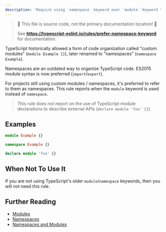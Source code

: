 ---
description: 'Require using `namespace` keyword over `module` keyword to declare custom TypeScript modules.'
---


> 🛑 This file is source code, not the primary documentation location! 🛑
>
> See **https://typescript-eslint.io/rules/prefer-namespace-keyword** for documentation.

TypeScript historically allowed a form of code organization called "custom modules" (`module Example {}`), later renamed to "namespaces" (`namespace Example`).

Namespaces are an outdated way to organize TypeScript code.
ES2015 module syntax is now preferred (`import`/`export`).

For projects still using custom modules / namespaces, it's preferred to refer to them as namespaces.
This rule reports when the `module` keyword is used instead of `namespace`.

> This rule does not report on the use of TypeScript module declarations to describe external APIs (`declare module 'foo' {}`).

## Examples

<Tabs>
<TabItem value="❌ Incorrect">

```ts
module Example {}
```

</TabItem>
<TabItem value="✅ Correct">

```ts
namespace Example {}

declare module 'foo' {}
```

</TabItem>
</Tabs>

## When Not To Use It

If you are not using TypeScript's older `module`/`namespace` keywords, then you will not need this rule.

## Further Reading

- [Modules](https://www.typescriptlang.org/docs/handbook/modules.html)
- [Namespaces](https://www.typescriptlang.org/docs/handbook/namespaces.html)
- [Namespaces and Modules](https://www.typescriptlang.org/docs/handbook/namespaces-and-modules.html)
